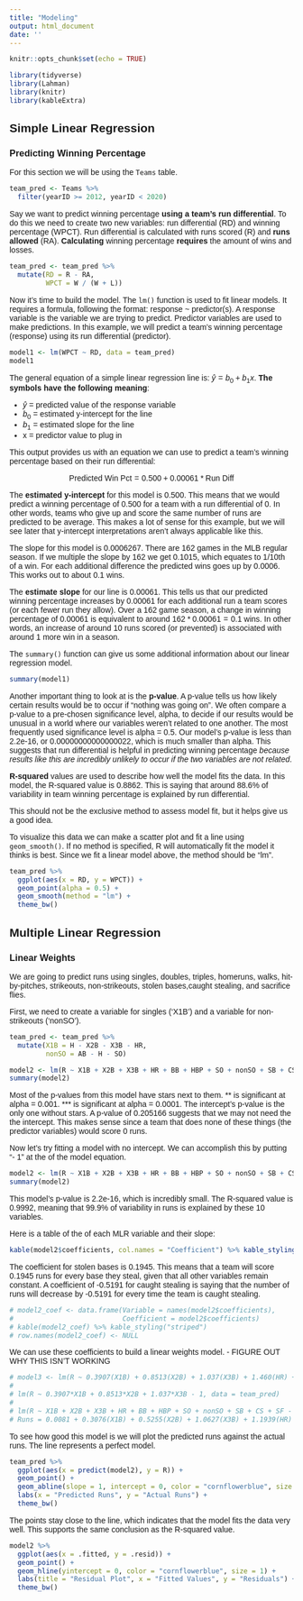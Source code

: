 ```yaml
---
title: "Modeling"
output: html_document
date: ''
---
```


<link rel="preconnect" href="https://fonts.googleapis.com">
<link rel="preconnect" href="https://fonts.gstatic.com" crossorigin>
<link href="https://fonts.googleapis.com/css2?family=Open+Sans:wght@300&family=Source+Sans+Pro&display=swap" rel="stylesheet">
<style>

body{
font-family: 'Source Sans Pro', sans-serif;
}

</style>

```r
knitr::opts_chunk$set(echo = TRUE)
```

```r
library(tidyverse)
library(Lahman)
library(knitr)
library(kableExtra)
```

## Simple Linear Regression 

### Predicting Winning Percentage

For this section we will be using the `Teams` table.

```r
team_pred <- Teams %>%
  filter(yearID >= 2012, yearID < 2020)
```

Say we want to predict winning percentage **using a team's run differential**. To do this we need to create two new variables: run differential (RD) and winning percentage (WPCT). Run differential is calculated with runs scored (R) and **runs allowed** (RA). **Calculating** winning percentage **requires** the amount of wins and losses. 

```r
team_pred <- team_pred %>% 
  mutate(RD = R - RA,
         WPCT = W / (W + L))
```

Now it's time to build the model. The `lm()` function is used to fit linear models. It requires a formula, following the format: response ~ predictor(s). A response variable is the variable we are trying to predict. Predictor variables are used to make predictions. In this example, we will predict a team's winning percentage (response) using its run differential (predictor).

```r
model1 <- lm(WPCT ~ RD, data = team_pred)
model1
```

The general equation of a simple linear regression line is: $\hat{y} = b_0 + b_1  x$. **The symbols have the following meaning**:

- $\hat{y}$ = predicted value of the response variable
- $b_0$ = estimated y-intercept for the line
- $b_1$ = estimated slope for the line
- x = predictor value to plug in

This output provides us with an equation we can use to predict a team's winning percentage based on their run differential:

$$\text{Predicted Win Pct} = 0.500 + 0.00061 * \text{Run Diff}$$

The **estimated y-intercept** for this model is 0.500. This means that we would predict a winning percentage of 0.500 for a team with a run differential of 0. In other words, teams who give up and score the same number of runs are predicted to be average. This makes a lot of sense for this example, but we will see later that y-intercept interpretations aren't always applicable like this.



The slope for this model is 0.0006267. There are 162 games in the MLB regular season. If we multiple the slope by 162 we get 0.1015, which equates to 1/10th of a win. For each additional difference the predicted wins goes up by 0.0006. This works out to about 0.1 wins. 

The **estimate slope** for our line is 0.00061. This tells us that our predicted winning percentage increases by 0.00061 for each additional run a team scores (or each fewer run they allow). Over a 162 game season, a change in winning percentage of 0.00061 is equivalent to around $162 * 0.00061 = 0.1$ wins. In other words, an increase of around 10 runs scored (or prevented) is associated with around 1 more win in a season.

The `summary()` function can give us some additional information about our linear regression model. 

```r
summary(model1)
```

Another important thing to look at is the **p-value**. A p-value tells us how likely certain results would be to occur if "nothing was going on". We often compare a p-value to a pre-chosen significance level, alpha, to decide if our results would be unusual in a world where our variables weren't related to one another. The most frequently used significance level is alpha = 0.5. Our model's p-value is less than 2.2e-16, or 0.00000000000000022, which is much smaller than alpha. This suggests that run differential is helpful in predicting winning percentage _because results like this are incredibly unlikely to occur if the two variables are not related_. 



**R-squared** values are used to describe how well the model fits the data. In this model, the R-squared value is 0.8862. This is saying that around 88.6% of variability in team winning percentage is explained by run differential.

This should not be the exclusive method to assess model fit, but it helps give us a good idea. 

To visualize this data we can make a scatter plot and fit a line using `geom_smooth()`. If no method is specified, R will automatically fit the model it thinks is best. Since we fit a linear model above, the method should be "lm".

```r
team_pred %>% 
  ggplot(aes(x = RD, y = WPCT)) +
  geom_point(alpha = 0.5) +
  geom_smooth(method = "lm") +
  theme_bw()
```


## Multiple Linear Regression

### Linear Weights

We are going to predict runs using singles, doubles, triples, homeruns, walks, hit-by-pitches, strikeouts, non-strikeouts, stolen bases,caught stealing, and sacrifice flies. 

First, we need to create a variable for singles ('X1B') and a variable for non-strikeouts ('nonSO').
```r
team_pred <- team_pred %>% 
  mutate(X1B = H - X2B - X3B - HR,
         nonSO = AB - H - SO)
```

```r
model2 <- lm(R ~ X1B + X2B + X3B + HR + BB + HBP + SO + nonSO + SB + CS + SF, data = team_pred)
summary(model2)
```

Most of the p-values from this model have stars next to them. ** is significant at alpha = 0.001. *** is significant at alpha = 0.0001. The intercept's p-value is the only one without stars. A p-value of 0.205166 suggests that we may not need the the intercept. This makes sense since a team that does none of these things (the predictor variables) would score 0 runs. 

Now let's try fitting a model with no intercept. We can accomplish this by putting "- 1" at the of the model equation.  

```r
model2 <- lm(R ~ X1B + X2B + X3B + HR + BB + HBP + SO + nonSO + SB + CS + SF - 1, data = team_pred)
summary(model2)
```

This model's p-value is 2.2e-16, which is incredibly small. The R-squared value is 0.9992, meaning that 99.9% of variability in runs is explained by these 10 variables.

Here is a table of the of each MLR variable and their slope:

```r
kable(model2$coefficients, col.names = "Coefficient") %>% kable_styling("striped", full_width = FALSE)
```

The coefficient for stolen bases is 0.1945. This means that a team will score 0.1945 runs for every base they steal, given that all other variables remain constant. A coefficient of -0.5191 for caught stealing is saying that the number of runs will decrease by -0.5191 for every time the team is caught stealing. 


```r
# model2_coef <- data.frame(Variable = names(model2$coefficients),
#                           Coefficient = model2$coefficients)
# kable(model2_coef) %>% kable_styling("striped")
# row.names(model2_coef) <- NULL
```


We can use these coefficients to build a linear weights model. - FIGURE OUT WHY THIS ISN'T WORKING
```r
# model3 <- lm(R ~ 0.3907(X1B) + 0.8513(X2B) + 1.037(X3B) + 1.460(HR) + 0.2689(BB) + 0.4267(HBP) - 0.0929(SO) - 0.0808(nonSO) + 0.1945(SB) - 0.5191(CS) + 0.5324(SF) - 1, data = team_pred)
# 
# lm(R ~ 0.3907*X1B + 0.8513*X2B + 1.037*X3B - 1, data = team_pred)
# 
# lm(R ~ X1B + X2B + X3B + HR + BB + HBP + SO + nonSO + SB + CS + SF - 1, data = team_pred, weight = c(model2_coef$Coefficient, 0))
# Runs = 0.0081 + 0.3076(X1B) + 0.5255(X2B) + 1.0627(X3B) + 1.1939(HR) - 0.0049(SO) + 0.0199(nonSO) + 0.4311(SB) + 0.1054(CS)

```



To see how good this model is we will plot the predicted runs against the actual runs. The line represents a perfect model. 

```r
team_pred %>% 
  ggplot(aes(x = predict(model2), y = R)) +
  geom_point() +
  geom_abline(slope = 1, intercept = 0, color = "cornflowerblue", size = 1) +
  labs(x = "Predicted Runs", y = "Actual Runs") +
  theme_bw()
```

The points stay close to the line, which indicates that the model fits the data very well. This supports the same conclusion as the R-squared value. 


```r
model2 %>% 
  ggplot(aes(x = .fitted, y = .resid)) +
  geom_point() +
  geom_hline(yintercept = 0, color = "cornflowerblue", size = 1) +
  labs(title = "Residual Plot", x = "Fitted Values", y = "Residuals") +
  theme_bw()
```






